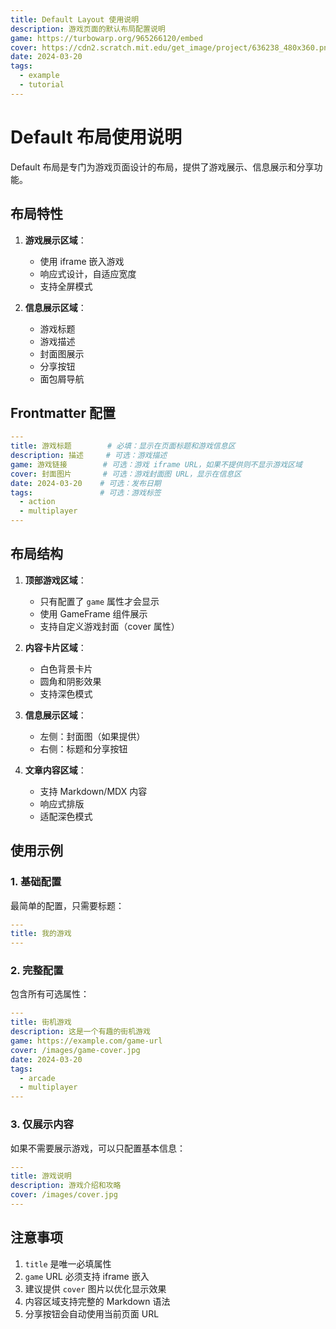 ```yaml
---
title: Default Layout 使用说明
description: 游戏页面的默认布局配置说明
game: https://turbowarp.org/965266120/embed
cover: https://cdn2.scratch.mit.edu/get_image/project/636238_480x360.png
date: 2024-03-20
tags: 
  - example
  - tutorial
---
```


# Default 布局使用说明

Default 布局是专门为游戏页面设计的布局，提供了游戏展示、信息展示和分享功能。

## 布局特性

1. **游戏展示区域**：
   - 使用 iframe 嵌入游戏
   - 响应式设计，自适应宽度
   - 支持全屏模式

2. **信息展示区域**：
   - 游戏标题
   - 游戏描述
   - 封面图展示
   - 分享按钮
   - 面包屑导航

## Frontmatter 配置

```yaml
---
title: 游戏标题        # 必填：显示在页面标题和游戏信息区
description: 描述     # 可选：游戏描述
game: 游戏链接        # 可选：游戏 iframe URL，如果不提供则不显示游戏区域
cover: 封面图片       # 可选：游戏封面图 URL，显示在信息区
date: 2024-03-20    # 可选：发布日期
tags:               # 可选：游戏标签
  - action
  - multiplayer
---
```

## 布局结构

1. **顶部游戏区域**：
   - 只有配置了 `game` 属性才会显示
   - 使用 GameFrame 组件展示
   - 支持自定义游戏封面（cover 属性）

2. **内容卡片区域**：
   - 白色背景卡片
   - 圆角和阴影效果
   - 支持深色模式

3. **信息展示区域**：
   - 左侧：封面图（如果提供）
   - 右侧：标题和分享按钮

4. **文章内容区域**：
   - 支持 Markdown/MDX 内容
   - 响应式排版
   - 适配深色模式

## 使用示例

### 1. 基础配置

最简单的配置，只需要标题：

```yaml
---
title: 我的游戏
---
```

### 2. 完整配置

包含所有可选属性：

```yaml
---
title: 街机游戏
description: 这是一个有趣的街机游戏
game: https://example.com/game-url
cover: /images/game-cover.jpg
date: 2024-03-20
tags:
  - arcade
  - multiplayer
---
```

### 3. 仅展示内容

如果不需要展示游戏，可以只配置基本信息：

```yaml
---
title: 游戏说明
description: 游戏介绍和攻略
cover: /images/cover.jpg
---
```

## 注意事项

1. `title` 是唯一必填属性
2. `game` URL 必须支持 iframe 嵌入
3. 建议提供 `cover` 图片以优化显示效果
4. 内容区域支持完整的 Markdown 语法
5. 分享按钮会自动使用当前页面 URL
